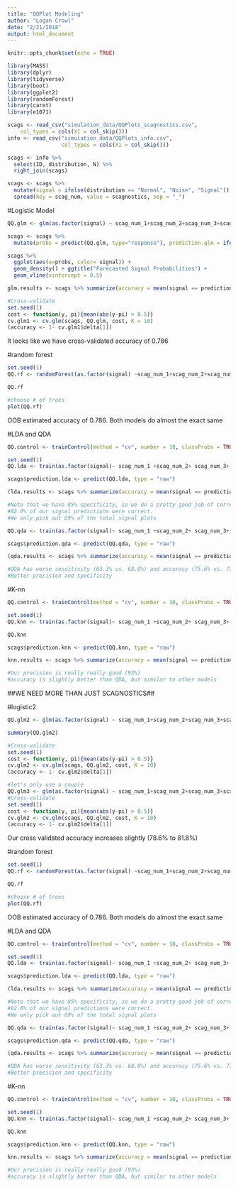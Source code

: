 ```yaml
---
title: "QQPlot Modeling"
author: "Logan Crowl"
date: "2/21/2018"
output: html_document
---
```


```r
knitr::opts_chunk$set(echo = TRUE)
```

```r
library(MASS)
library(dplyr)
library(tidyverse)
library(boot)
library(ggplot2)
library(randomForest)
library(caret)
library(e1071)
```


```r
scags <- read_csv("simulation_data/QQPlots_scagnostics.csv", 
    col_types = cols(X1 = col_skip()))
info <- read_csv("simulation_data/QQPlots_info.csv",
                 col_types = cols(X1 = col_skip()))

scags <- info %>%
  select(ID, distribution, N) %>%
  right_join(scags)

scags <- scags %>%
  mutate(signal = ifelse(distribution == "Normal", "Noise", "Signal")) %>%
  spread(key = scag_num, value = scagnostics, sep = "_")

```

#Logistic Model
```r
QQ.glm <- glm(as.factor(signal) ~ scag_num_1+scag_num_2+scag_num_3+scag_num_4+scag_num_5+scag_num_6+scag_num_7+scag_num_8+scag_num_9, data = scags, family = "binomial")

scags <- scags %>% 
  mutate(probs = predict(QQ.glm, type="response"), prediction.glm = ifelse(probs >= 0.5, "Signal", "Noise") )

scags %>% 
  ggplot(aes(x=probs, color= signal)) + 
  geom_density() + ggtitle("Forecasted Signal Probabilities") +
  geom_vline(xintercept = 0.5)

glm.results <- scags %>% summarize(accuracy = mean(signal == prediction.glm), precision = sum(signal == "Signal" &  prediction.glm == "Signal")/sum(prediction.glm == "Signal"), sensitivity = sum(signal == "Signal" & prediction.glm == "Signal")/sum(signal == "Signal"), specificity = sum(signal == "Noise" & prediction.glm == "Noise")/sum(signal == "Noise")) 

#Cross-validate
set.seed(1)
cost <- function(y, pi){mean(abs(y-pi) > 0.5)}
cv.glm1 <- cv.glm(scags, QQ.glm, cost, K = 10)
(accuracy <- 1- cv.glm1$delta[1])


```

It looks like we have cross-validated accuracy of 0.786

#random forest
```r
set.seed(1)
QQ.rf <- randomForest(as.factor(signal) ~scag_num_1+scag_num_2+scag_num_3+scag_num_4+scag_num_5+scag_num_6+scag_num_7+scag_num_8+scag_num_9, data = scags, ntree=100, importance =T)

QQ.rf

#choose # of trees
plot(QQ.rf)


```

OOB estimated accuracy of 0.786.  Both models do almost the exact same


#LDA and QDA
```r
QQ.control <- trainControl(method = "cv", number = 10, classProbs = TRUE)

set.seed(1)
QQ.lda <- train(as.factor(signal)~ scag_num_1 +scag_num_2+ scag_num_3+ scag_num_4+ scag_num_5+ scag_num_6+ scag_num_7+ scag_num_8+scag_num_9 , data = scags, method = "lda", trControl = QQ.control)

scags$prediction.lda <- predict(QQ.lda, type = "raw")

(lda.results <- scags %>% summarize(accuracy = mean(signal == prediction.lda), precision = sum(signal == "Signal" &  prediction.lda == "Signal")/sum(prediction.lda == "Signal"), sensitivity = sum(signal == "Signal" & prediction.lda == "Signal")/sum(signal == "Signal"), specificity = sum(signal == "Noise" & prediction.lda == "Noise")/sum(signal == "Noise"))) 

#Note that we have 85% specificity, so we do a pretty good job of correctly identifying normal plots
#82.6% of our signal predictions were correct.
#We only pick out 69% of the total signal plots

QQ.qda <- train(as.factor(signal)~ scag_num_1 +scag_num_2+ scag_num_3+ scag_num_4+ scag_num_5+ scag_num_6+ scag_num_7+ scag_num_8+scag_num_9 , data = scags, method = "qda", trControl = QQ.control)

scags$prediction.qda <- predict(QQ.qda, type = "raw")

(qda.results <- scags %>% summarize(accuracy = mean(signal == prediction.qda), precision = sum(signal == "Signal" &  prediction.qda == "Signal")/sum(prediction.qda == "Signal"), sensitivity = sum(signal == "Signal" & prediction.qda == "Signal")/sum(signal == "Signal"), specificity = sum(signal == "Noise" & prediction.qda == "Noise")/sum(signal == "Noise")))

#QDA has worse sensitivity (63.3% vs. 68.8%) and accuracy (75.6% vs. 77.2%)
#Better precision and specificity
```

#K-nn
```r
QQ.control <- trainControl(method = "cv", number = 10, classProbs = TRUE)

set.seed(1)
QQ.knn <- train(as.factor(signal)~ scag_num_1 +scag_num_2+ scag_num_3+ scag_num_4+ scag_num_5+ scag_num_6+ scag_num_7+ scag_num_8+scag_num_9 , data = scags, method = "knn", trControl = QQ.control, tuneGrid = expand.grid(k = 1:25), metric = "Accuracy")

QQ.knn

scags$prediction.knn <- predict(QQ.knn, type = "raw")

knn.results <- scags %>% summarize(accuracy = mean(signal == prediction.knn), precision = sum(signal == "Signal" &  prediction.knn == "Signal")/sum(prediction.knn == "Signal"), sensitivity = sum(signal == "Signal" & prediction.knn == "Signal")/sum(signal == "Signal"), specificity = sum(signal == "Noise" & prediction.knn == "Noise")/sum(signal == "Noise")) 

#Our precision is really really good (93%)
#accuracy is slightly better than QDA, but similar to other models

```


##WE NEED MORE THAN JUST SCAGNOSTICS##

#logistic2
```r
QQ.glm2 <- glm(as.factor(signal) ~ scag_num_1+scag_num_2+scag_num_3+scag_num_4+scag_num_5+scag_num_6+scag_num_7+scag_num_8+scag_num_9 + AD_pvalue + SW_pvalue + CVM_pvalue + lillie_pvalue + pearson_pvalue + SF_pvalue, data = scags, family = "binomial")

summary(QQ.glm2)

#Cross-validate
set.seed(1)
cost <- function(y, pi){mean(abs(y-pi) > 0.5)}
cv.glm2 <- cv.glm(scags, QQ.glm2, cost, K = 10)
(accuracy <- 1- cv.glm2$delta[1])

#let's only use a couple
QQ.glm3 <- glm(as.factor(signal) ~ scag_num_1+scag_num_2+scag_num_3+scag_num_4+scag_num_5+scag_num_6+scag_num_7+scag_num_8+scag_num_9 + AD_pvalue + SW_pvalue + CVM_pvalue + lillie_pvalue + pearson_pvalue + SF_pvalue, data = scags, family = "binomial")
#Cross-validate
set.seed(1)
cost <- function(y, pi){mean(abs(y-pi) > 0.5)}
cv.glm2 <- cv.glm(scags, QQ.glm2, cost, K = 10)
(accuracy <- 1- cv.glm2$delta[1])
```

Our cross validated accuracy increases slightly (78.6% to 81.8%)

#random forest
```r
set.seed(1)
QQ.rf <- randomForest(as.factor(signal) ~scag_num_1+scag_num_2+scag_num_3+scag_num_4+scag_num_5+scag_num_6+scag_num_7+scag_num_8+scag_num_9, data = scags, ntree=100, importance =T)

QQ.rf

#choose # of trees
plot(QQ.rf)


```

OOB estimated accuracy of 0.786.  Both models do almost the exact same


#LDA and QDA
```r
QQ.control <- trainControl(method = "cv", number = 10, classProbs = TRUE)

set.seed(1)
QQ.lda <- train(as.factor(signal)~ scag_num_1 +scag_num_2+ scag_num_3+ scag_num_4+ scag_num_5+ scag_num_6+ scag_num_7+ scag_num_8+scag_num_9 , data = scags, method = "lda", trControl = QQ.control)

scags$prediction.lda <- predict(QQ.lda, type = "raw")

(lda.results <- scags %>% summarize(accuracy = mean(signal == prediction.lda), precision = sum(signal == "Signal" &  prediction.lda == "Signal")/sum(prediction.lda == "Signal"), sensitivity = sum(signal == "Signal" & prediction.lda == "Signal")/sum(signal == "Signal"), specificity = sum(signal == "Noise" & prediction.lda == "Noise")/sum(signal == "Noise"))) 

#Note that we have 85% specificity, so we do a pretty good job of correctly identifying normal plots
#82.6% of our signal predictions were correct.
#We only pick out 69% of the total signal plots

QQ.qda <- train(as.factor(signal)~ scag_num_1 +scag_num_2+ scag_num_3+ scag_num_4+ scag_num_5+ scag_num_6+ scag_num_7+ scag_num_8+scag_num_9 , data = scags, method = "qda", trControl = QQ.control)

scags$prediction.qda <- predict(QQ.qda, type = "raw")

(qda.results <- scags %>% summarize(accuracy = mean(signal == prediction.qda), precision = sum(signal == "Signal" &  prediction.qda == "Signal")/sum(prediction.qda == "Signal"), sensitivity = sum(signal == "Signal" & prediction.qda == "Signal")/sum(signal == "Signal"), specificity = sum(signal == "Noise" & prediction.qda == "Noise")/sum(signal == "Noise")))

#QDA has worse sensitivity (63.3% vs. 68.8%) and accuracy (75.6% vs. 77.2%)
#Better precision and specificity
```

#K-nn
```r
QQ.control <- trainControl(method = "cv", number = 10, classProbs = TRUE)

set.seed(1)
QQ.knn <- train(as.factor(signal)~ scag_num_1 +scag_num_2+ scag_num_3+ scag_num_4+ scag_num_5+ scag_num_6+ scag_num_7+ scag_num_8+scag_num_9 , data = scags, method = "knn", trControl = QQ.control, tuneGrid = expand.grid(k = 1:25), metric = "Accuracy")

QQ.knn

scags$prediction.knn <- predict(QQ.knn, type = "raw")

knn.results <- scags %>% summarize(accuracy = mean(signal == prediction.knn), precision = sum(signal == "Signal" &  prediction.knn == "Signal")/sum(prediction.knn == "Signal"), sensitivity = sum(signal == "Signal" & prediction.knn == "Signal")/sum(signal == "Signal"), specificity = sum(signal == "Noise" & prediction.knn == "Noise")/sum(signal == "Noise")) 

#Our precision is really really good (93%)
#accuracy is slightly better than QDA, but similar to other models

```
